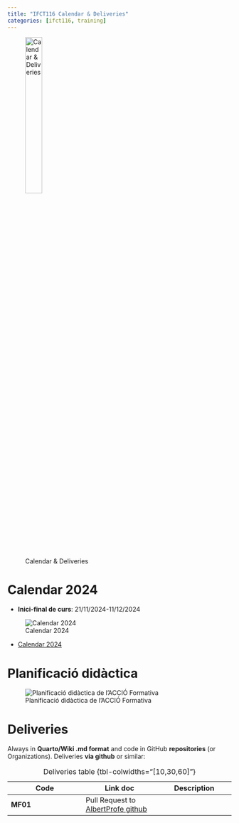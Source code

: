 ```yaml
---
title: "IFCT116 Calendar & Deliveries"
categories: [ifct116, training]
---
```



![Calendar & Deliveries](/images/home/deliveries.jpg){width="30%"}

# Calendar 2024

- **Inici-final de curs**: 21/11/2024-11/12/2024


![Calendar 2024](/images/ifct116-24/calendari.png)


- [Calendar 2024](/images/ifcd0210-24/Calendari%202024.pdf)

# Planificació didàctica


![Planificació didàctica de l’ACCIÓ Formativa](/images/ifct116-24/ifct116-24-planifiacio-didactica.png)

# Deliveries

Always in **Quarto/Wiki .md format** and code in GitHub **repositories** (or Organizations). Deliveries **via github** or similar:

::: {.column-page-right}
| Code | Link doc | Description|
|---|---|---|
| **MF01**  | Pull Request to [AlbertProfe github](https://github.com/AlbertProfe){.external target='_blank'}  |  |
: Deliveries table {tbl-colwidths="[10,30,60]"}
:::